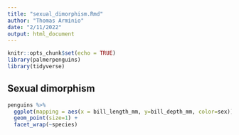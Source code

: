 ```yaml
---
title: "sexual_dimorphism.Rmd"
author: "Thomas Arminio"
date: "2/11/2022"
output: html_document
---
```


```r
knitr::opts_chunk$set(echo = TRUE)
library(palmerpenguins)
library(tidyverse)
```

## Sexual dimorphism
```r
penguins %>%
  ggplot(mapping = aes(x = bill_length_mm, y=bill_depth_mm, color=sex)) +
  geom_point(size=1) +
  facet_wrap(~species)
```
